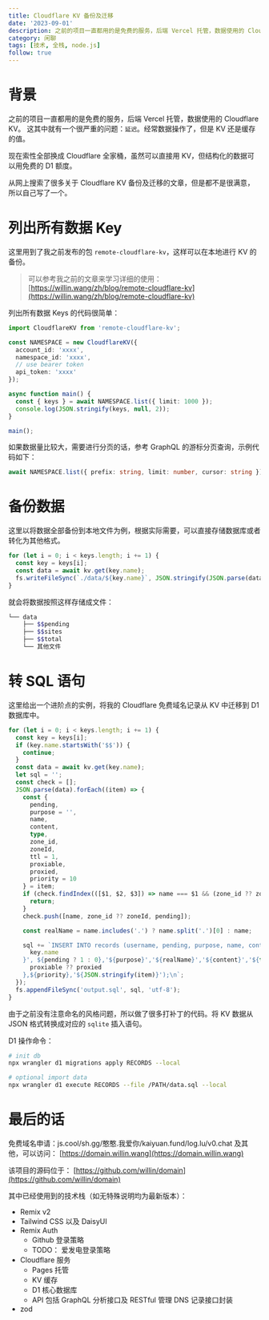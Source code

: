 ```yaml
---
title: Cloudflare KV 备份及迁移
date: '2023-09-01'
description: 之前的项目一直都用的是免费的服务，后端 Vercel 托管，数据使用的 Cloudflare KV。 这其中就有一个很严重的问题：`延迟`。经常数据操作了，但是 KV 还是缓存的值。
category: 闲聊
tags: [技术, 全栈, node.js]
follow: true
---
```


# 背景

之前的项目一直都用的是免费的服务，后端 Vercel 托管，数据使用的 Cloudflare KV。 这其中就有一个很严重的问题：`延迟`。经常数据操作了，但是 KV 还是缓存的值。

现在索性全部换成 Cloudflare 全家桶，虽然可以直接用 KV，但结构化的数据可以用免费的 D1 额度。

从网上搜索了很多关于 Cloudflare KV 备份及迁移的文章，但是都不是很满意，所以自己写了一个。

# 列出所有数据 Key

这里用到了我之前发布的包 `remote-cloudflare-kv`，这样可以在本地进行 KV 的备份。

> 可以参考我之前的文章来学习详细的使用： [https://willin.wang/zh/blog/remote-cloudflare-kv](https://willin.wang/zh/blog/remote-cloudflare-kv)

列出所有数据 Keys 的代码很简单：

```ts
import CloudflareKV from 'remote-cloudflare-kv';

const NAMESPACE = new CloudflareKV({
  account_id: 'xxxx',
  namespace_id: 'xxxx',
  // use bearer token
  api_token: 'xxxx'
});

async function main() {
  const { keys } = await NAMESPACE.list({ limit: 1000 });
  console.log(JSON.stringify(keys, null, 2));
}

main();
```

如果数据量比较大，需要进行分页的话，参考 GraphQL 的游标分页查询，示例代码如下：

```ts
await NAMESPACE.list({ prefix: string, limit: number, cursor: string });
```

# 备份数据

这里以将数据全部备份到本地文件为例，根据实际需要，可以直接存储数据库或者转化为其他格式。

```ts
for (let i = 0; i < keys.length; i += 1) {
  const key = keys[i];
  const data = await kv.get(key.name);
  fs.writeFileSync(`./data/${key.name}`, JSON.stringify(JSON.parse(data), null, 2), 'utf-8');
}
```

就会将数据按照这样存储成文件：

```bash
└── data
    ├── $$pending
    ├── $$sites
    ├── $$total
    └── 其他文件
```

# 转 SQL 语句

这里给出一个进阶点的实例，将我的 Cloudflare 免费域名记录从 KV 中迁移到 D1 数据库中。

```ts
for (let i = 0; i < keys.length; i += 1) {
  const key = keys[i];
  if (key.name.startsWith('$$')) {
    continue;
  }
  const data = await kv.get(key.name);
  let sql = '';
  const check = [];
  JSON.parse(data).forEach((item) => {
    const {
      pending,
      purpose = '',
      name,
      content,
      type,
      zone_id,
      zoneId,
      ttl = 1,
      proxiable,
      proxied,
      priority = 10
    } = item;
    if (check.findIndex(([$1, $2, $3]) => name === $1 && (zone_id ?? zoneId) === $2 && pending === $3) !== -1) {
      return;
    }
    check.push([name, zone_id ?? zoneId, pending]);

    const realName = name.includes('.') ? name.split('.')[0] : name;

    sql += `INSERT INTO records (username, pending, purpose, name, content, type, zone_id, ttl, proxiable, priority, raw) VALUES ('${
      key.name
    }', ${pending ? 1 : 0},'${purpose}','${realName}','${content}','${type}','${zone_id ?? zoneId}',${ttl},${
      proxiable ?? proxied
    },${priority},'${JSON.stringify(item)}');\n`;
  });
  fs.appendFileSync('output.sql', sql, 'utf-8');
}
```

由于之前没有注意命名的风格问题，所以做了很多打补丁的代码。将 KV 数据从 JSON 格式转换成对应的 `sqlite` 插入语句。

D1 操作命令：

```bash
# init db
npx wrangler d1 migrations apply RECORDS --local

# optional import data
npx wrangler d1 execute RECORDS --file /PATH/data.sql --local
```

# 最后的话

免费域名申请：js.cool/sh.gg/憨憨.我爱你/kaiyuan.fund/log.lu/v0.chat 及其他，可以访问： [https://domain.willin.wang](https://domain.willin.wang)

该项目的源码位于： [https://github.com/willin/domain](https://github.com/willin/domain)

其中已经使用到的技术栈（如无特殊说明均为最新版本）：

- Remix v2
- Tailwind CSS 以及 DaisyUI
- Remix Auth
  - Github 登录策略
  - TODO： 爱发电登录策略
- Cloudflare 服务
  - Pages 托管
  - KV 缓存
  - D1 核心数据库
  - API 包括 GraphQL 分析接口及 RESTful 管理 DNS 记录接口封装
- zod
